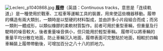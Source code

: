 [[File:Leclerc_p1040868.jpg|left]]
'''[[履帶|履帶]]'''（英語：Continuous tracks，意思是「连续軌道」）是一種使用於戰車、工程車等運輸工具的裝置，用來使這些機器移動。履帶的構造有兩大類別，一類時是以堅硬的材料製成，並由許多小片段組合而成；而另一類則一體成形，以類似橡膠的柔軟材質製作。前者可用於重型車輛，但重量及行駛時的噪音較大，後者重量噪音俱小，但只能用於輕型車輛。
履帶可以將車輛的重量平均分散在地面，防止車輛沉入地面，履帶表面可完整貼於地面，相較於四輪車輛裝上履帶帶動後，可增加百分之八十八的抓地力。